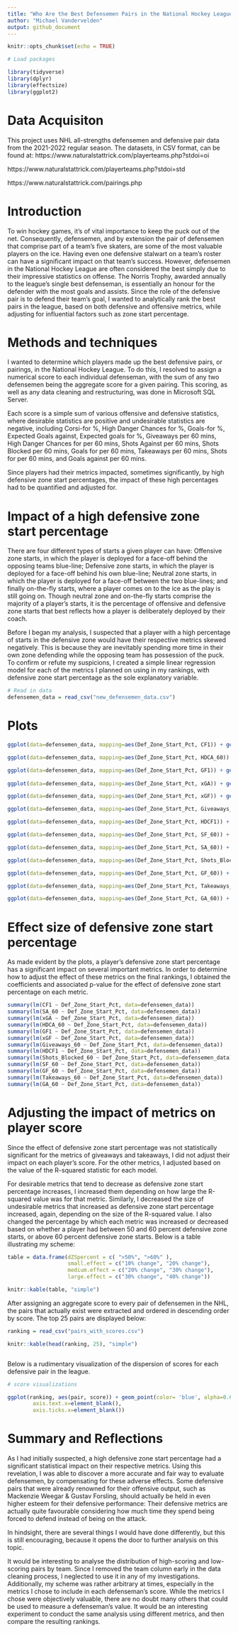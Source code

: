 ```yaml
---
title: "Who Are the Best Defensemen Pairs in the National Hockey League?"
author: "Michael Vandervelden"
output: github_document
---
```


```r
knitr::opts_chunk$set(echo = TRUE)
```




```r
# Load packages 

library(tidyverse)
library(dplyr)
library(effectsize)
library(ggplot2)
```

# Data Acquisiton 

This project uses NHL all-strengths defensemen and defensive pair data from the 2021-2022 regular season. The datasets, in CSV format, can be found at:
https://www.naturalstattrick.com/playerteams.php?stdoi=oi

https://www.naturalstattrick.com/playerteams.php?stdoi=std

https://www.naturalstattrick.com/pairings.php


# Introduction

To win hockey games, it's of vital importance to keep the puck out of the net. Consequently, defensemen, and by extension the pair of defensemen that comprise part of a team's five skaters,
are some of the most valuable players on the ice. Having even one defensive stalwart on a team's
roster can have a significant impact on that team's success. However, defensemen in the National Hockey League are often considered the best simply due to their impressive statistics on offense. The Norris 
Trophy, awarded annually to the league's single best defenseman, is essentially an honour for the defender with the most goals and assists. Since the role of the defensive pair is to defend their team's goal, I wanted to analytically rank the best pairs in the league, based on both defensive
and offensive metrics, while adjusting for influential factors such as zone start percentage. 

# Methods and techniques

I wanted to determine which players made up the best defensive pairs, or pairings, in the National Hockey League. To do this, I resolved to assign a numerical score to each individual defenseman, with the sum of any two defensemen being the aggregate score for a given pairing. This scoring, as well as any data cleaning and restructuring, was done in Microsoft SQL Server. 

Each score is a simple sum of various offensive and defensive statistics, where desirable statistics are positive and undesirable statistics are negative, including Corsi-for %, High Danger Chances for %, Goals-for %, Expected Goals against, Expected goals for %, Giveaways per 60 mins, High Danger Chances for per 60 mins, Shots Against per 60 mins, Shots Blocked per 60 mins, Goals for per 60 mins, Takeaways per 60 mins, Shots for per 60 mins, and Goals against per 60 mins. 

Since players had their metrics impacted, sometimes significantly, by high defensive zone start percentages, the impact of these high percentages had to be quantified and adjusted for. 



# Impact of a high defensive zone start percentage

There are four different types of starts a given player can have: Offensive zone starts, in which the player is deployed for a face-off behind the opposing teams blue-line; Defensive zone starts, in which the player is deployed for a face-off behind his own blue-line; Neutral zone starts, in which the player is deployed for a face-off between the two blue-lines; and finally on-the-fly starts, where a player comes on to the ice as the play is still going on. Though neutral zone and on-the-fly starts comprise the majority of a player's starts, it is the percentage of offensive and defensive zone starts
that best reflects how a player is deliberately deployed by their coach. 

Before I began my analysis, I suspected that a player with a high percentage of starts in the defensive zone would have their respective metrics skewed negatively. This is because they are inevitably spending more time in their own zone defending while the opposing team has possession of the puck. To confirm or refute my suspicions, I created a simple linear regression model for each of the metrics I planned on using in my rankings, with defensive zone start percentage as the sole explanatory variable.




``` r

# Read in data
defensemen_data = read_csv("new_defensemen_data.csv")

```

# Plots

``` r

ggplot(data=defensemen_data, mapping=aes(Def_Zone_Start_Pct, CF1)) + geom_point(color='red', alpha=0.5) + geom_smooth(method='lm', se=FALSE, color='green') + labs(title="Corsi-for % vs. Defensive zone start %", x = "Defensive zone start %", y = "Corsi-for %")

ggplot(data=defensemen_data, mapping=aes(Def_Zone_Start_Pct, HDCA_60)) + geom_point(color='red', alpha=0.5) + geom_smooth(method='lm', se=FALSE, color='green') + labs(title="High-danger chances against per 60 mins. vs. Defensive zone start %", x = "Defensive zone start %", y = "High-danger chances against per 60 mins")

ggplot(data=defensemen_data, mapping=aes(Def_Zone_Start_Pct, GF1)) + geom_point(color='red', alpha=0.5) + geom_smooth(method='lm', se=FALSE, color='green') + labs(title="Goals-for % vs. Defensive zone start %", x = "Defensive zone start %", y = "Goals-for %")
 
ggplot(data=defensemen_data, mapping=aes(Def_Zone_Start_Pct, xGA)) + geom_point(color='red', alpha=0.5) + geom_smooth(method='lm', se=FALSE, color='green') + labs(title="Expected goals against vs. Defensive zone start %", x = "Defensive zone start %", y = "Expected goals against")

ggplot(data=defensemen_data, mapping=aes(Def_Zone_Start_Pct, xGF)) + geom_point(color='red', alpha=0.5) + geom_smooth(method='lm', se=FALSE, color='green') + labs(title="Expected goals for % vs. Defensive zone start %", x = "Defensive zone start %", y = "Expected goals for %")

ggplot(data=defensemen_data, mapping=aes(Def_Zone_Start_Pct, Giveaways_60)) + geom_point(color='red', alpha=0.5) + geom_smooth(method='lm', se=FALSE, color='green') + labs(title="Giveaways per 60 mins vs. Defensive zone start %", x = "Defensive zone start %", y = "Giveaways per 60 mins")

ggplot(data=defensemen_data, mapping=aes(Def_Zone_Start_Pct, HDCF1)) + geom_point(color='red', alpha=0.5) + geom_smooth(method='lm', se=FALSE, color='green') + labs(title="High-danger chances for % vs. Defensive zone start %", x = "Defensive zone start %", y = "High danger chances for %")

ggplot(data=defensemen_data, mapping=aes(Def_Zone_Start_Pct, SF_60)) + geom_point(color='red', alpha=0.5) + geom_smooth(method='lm', se=FALSE, color='green') + labs(title="Shots for per 60 mins vs. Defensive zone start %", x = "Defensive zone start %", y = "Shots for per 60 mins")

ggplot(data=defensemen_data, mapping=aes(Def_Zone_Start_Pct, SA_60)) + geom_point(color='red', alpha=0.5) + geom_smooth(method='lm', se=FALSE, color='green') + labs(title="Shots against per 60 mins vs. Defensive zone start %", x = "Defensive zone start %", y = "Shots against per 60 mins")

ggplot(data=defensemen_data, mapping=aes(Def_Zone_Start_Pct, Shots_Blocked_60)) + geom_point(color='red', alpha=0.5) + geom_smooth(method='lm', se=FALSE, color='green') + labs(title="Shots blocked per 60 mins vs. Defensive zone start %", x = "Defensive zone start %", y = "Shots against per 60 mins")

ggplot(data=defensemen_data, mapping=aes(Def_Zone_Start_Pct, GF_60)) + geom_point(color='red', alpha=0.5) + geom_smooth(method='lm', se=FALSE, color='green') + labs(title="Goals for per 60 mins vs. Defensive zone start %", x = "Defensive zone start %", y = "Goals for per 60 mins")

ggplot(data=defensemen_data, mapping=aes(Def_Zone_Start_Pct, Takeaways_60)) + geom_point(color='red', alpha=0.5) + geom_smooth(method='lm', se=FALSE, color='green') + labs(title="Takeaways per 60 mins vs. Defensive zone start %", x = "Defensive zone start %", y = "Takeaways per 60 mins")

ggplot(data=defensemen_data, mapping=aes(Def_Zone_Start_Pct, GA_60)) + geom_point(color='red', alpha=0.5) + geom_smooth(method='lm', se=FALSE, color='green') + labs(title="Goals against per 60 mins vs. Defensive zone start %", x = "Defensive zone start %", y = "Goals against per 60 mins")

```



# Effect size of defensive zone start percentage

As made evident by the plots, a player's defensive zone start percentage has a significant impact on several important metrics. In order to determine how to adjust the effect of these metrics on the final rankings, I obtained the 
coefficients and associated p-value for the effect of defensive zone start percentage on each metric. 

``` r

summary(lm(CF1 ~ Def_Zone_Start_Pct, data=defensemen_data))
summary(lm(SA_60 ~ Def_Zone_Start_Pct, data=defensemen_data))
summary(lm(xGA ~ Def_Zone_Start_Pct, data=defensemen_data))
summary(lm(HDCA_60 ~ Def_Zone_Start_Pct, data=defensemen_data))
summary(lm(GF1 ~ Def_Zone_Start_Pct, data=defensemen_data))
summary(lm(xGF ~ Def_Zone_Start_Pct, data=defensemen_data))
summary(lm(Giveaways_60 ~ Def_Zone_Start_Pct, data=defensemen_data))
summary(lm(HDCF1 ~ Def_Zone_Start_Pct, data=defensemen_data))
summary(lm(Shots_Blocked_60 ~ Def_Zone_Start_Pct, data=defensemen_data))
summary(lm(SF_60 ~ Def_Zone_Start_Pct, data=defensemen_data))
summary(lm(GF_60 ~ Def_Zone_Start_Pct, data=defensemen_data))
summary(lm(Takeaways_60 ~ Def_Zone_Start_Pct, data=defensemen_data))
summary(lm(GA_60 ~ Def_Zone_Start_Pct, data=defensemen_data))


```
# Adjusting the impact of metrics on player score

Since the effect of defensive zone start percentage was not statistically significant for the metrics of giveaways and takeaways, I did not adjust their impact on each player's score. For the other metrics, I adjusted based on the value of the R-squared statistic for each model. 

For desirable metrics that tend to decrease as defensive zone start percentage increases, I increased them depending on how large the R-squared value was for that metric. Similarly, I decreased the size of undesirable metrics that increased as defensive zone start percentage increased, again, depending on the size of the R-squared value. I also changed the percentage by which each metric was increased or decreased based on whether a player had between 50 and 60 percent defensive zone starts, or above 60 percent defensive zone starts. Below is a table illustrating my scheme:


``` r

table = data.frame(dZSpercent = c( ">50%", ">60%" ),
                   small.effect = c("10% change", "20% change"),
                   medium.effect = c("20% change", "30% change"),
                   large.effect = c("30% change", "40% change"))

knitr::kable(table, "simple")


```


After assigning an aggregate score to every pair of defensemen in the NHL, the pairs that actually exist were extracted and ordered in descending order by score. The top 25 pairs are displayed below:

``` r

ranking = read_csv("pairs_with_scores.csv")

knitr::kable(head(ranking, 25), "simple")



```


Below is a rudimentary visualization of the dispersion of scores for each defensive pair in the league. 


``` r

# score visualizations 

ggplot(ranking, aes(pair, score)) + geom_point(color= 'blue', alpha=0.6) + labs(title="Defensive pairs by score") + theme(axis.title.x=element_blank(),
        axis.text.x=element_blank(),
        axis.ticks.x=element_blank())

```


# Summary and Reflections

As I had initially suspected, a high defensive zone start percentage had a significant statistical impact on their respective metrics. Using this revelation, I was able to discover a more accurate and fair way to evaluate defensemen, by compensating for these adverse effects. Some defensive pairs that were already renowned for their offensive output, such as Mackenzie Weegar & Gustav Forsling, should actually be held in even higher esteem for their defensive performance: Their defensive metrics are actually quite favourable considering how much time they spend being forced to defend instead of being on the attack. 

In hindsight, there are several things I would have done differently, but this is still encouraging, because it opens the door to further analysis on this topic. 

It would be interesting to analyse the distribution of high-scoring and low-scoring pairs by team. Since I removed the team column early in the data cleaning process, I neglected to use it in any of my investigations. Additionally, my scheme was rather arbitrary at times, especially in the metrics I chose to include in each defenseman's score. While the metrics I chose were objectively valuable, there are no doubt many others that could be used to measure a defenseman's value. It would be an interesting experiment to conduct the same analysis using different metrics, and then compare the resulting rankings. 